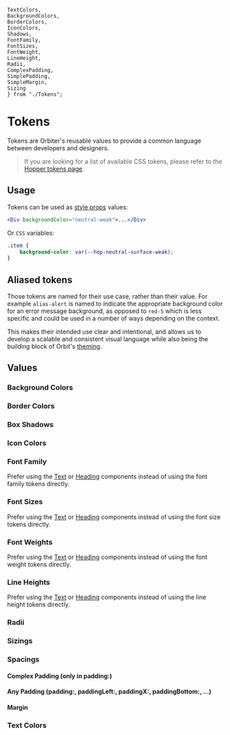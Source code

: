     TextColors,
    BackgroundColors,
    BorderColors,
    IconColors,
    Shadows,
    FontFamily,
    FontSizes,
    FontWeight,
    LineHeight,
    Radii,
    ComplexPadding,
    SimplePadding,
    SimpleMargin,
    Sizing
    } from "./Tokens";

<Meta
    title="Features/Tokens"
    id="tokens"
/>

# Tokens

Tokens are Orbiter's reusable values to provide a common language between developers and designers.


> If you are looking for a list of available CSS tokens, please refer to the [Hopper tokens page](https://hopper.workleap.design/tokens/getting-started/introduction).


## Usage

Tokens can be used as [style props](/docs/style-props--page) values:

```jsx
<Div backgroundColor="neutral-weak">...</Div>
```

Or `CSS` variables:

```css
.item {
    background-color: var(--hop-neutral-surface-weak);
}
```

## Aliased tokens

Those tokens are named for their use case, rather than their value. For example `alias-alert` is named to indicate the appropriate background color for an error message background, as opposed to `red-5` which is less specific and could be used in a number of ways depending on the context.

This makes their intended use clear and intentional, and allows us to develop a scalable and consistent visual language while also being the building block of Orbit's [theming](/docs/theming--page).

## Values

### Background Colors

<TokenTable
    tokens={BackgroundColors.Semantic}
/>

### Border Colors

<TokenTable
    tokens={BorderColors.Semantic}
/>

### Box Shadows

<TokenTable
    tokens={Shadows.Semantic}
/>

### Icon Colors

<TokenTable
    tokens={IconColors.Semantic}
/>

### Font Family

Prefer using the [Text](/docs/text--size) or [Heading](/docs/heading--default-story#size) components instead of using the font family tokens directly.

<TokenTable
    tokens={FontFamily.Semantic}
/>

### Font Sizes

Prefer using the [Text](/docs/text--size) or [Heading](/docs/heading--default-story#size) components instead of using the font size tokens directly.

<TokenTable
    tokens={FontSizes.Semantic}
/>

### Font Weights

Prefer using the [Text](/docs/text--size) or [Heading](/docs/heading--default-story#size) components instead of using the font weight tokens directly.

<TokenTable
    tokens={FontWeight.Semantic}
/>

### Line Heights

Prefer using the [Text](/docs/text--size) or [Heading](/docs/heading--default-story#size) components instead of using the line height tokens directly.

<TokenTable
    tokens={LineHeight.Semantic}
/>

### Radii

<TokenTable
    tokens={Radii.Semantic}
/>

### Sizings

<TokenTable
    tokens={Sizing.Core}
/>

### Spacings

#### Complex Padding (only in padding:)

<TokenTable
    tokens={ComplexPadding.Semantic}
/>

#### Any Padding (padding:, paddingLeft:, paddingX:, paddingBottom:, ...)

<TokenTable
    tokens={SimplePadding.Semantic}
/>

#### Margin

<TokenTable
    tokens={SimpleMargin.Semantic}
/>

### Text Colors

<TokenTable
    tokens={TextColors.Semantic}
/>
